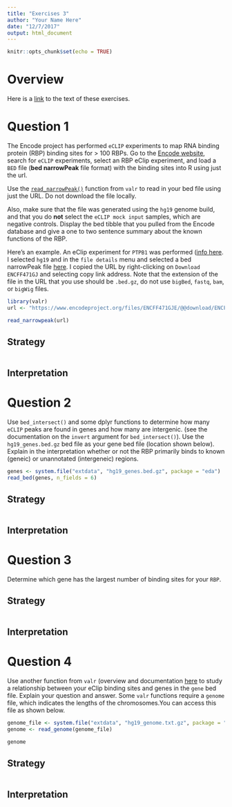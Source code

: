 ```yaml
---
title: "Exercises 3"
author: "Your Name Here"
date: "12/7/2017"
output: html_document
---
```


```r
knitr::opts_chunk$set(echo = TRUE)
```

# Overview

Here is a [link](https://raw.githubusercontent.com/rnabioco/eda/master/vignettes/exercises-3.Rmd) to the text of these exercises.

# Question 1

The Encode project has performed `eCLIP` experiments to map RNA binding protein  (RBP) binding sites for > 100 RBPs. Go to the [Encode website](https://www.encodeproject.org/matrix/?type=Experiment), search for `eCLIP` experiments, select an RBP eClip experiment, and load a `BED` file (**bed narrowPeak** file format) with the binding sites into R using just the url. 

Use the [`read_narrowPeak()`](https://rnabioco.github.io/valr/reference/read_bed.html) function from `valr` to read in your bed file using just the URL. Do not download the file locally.

Also, make sure that the file was generated using the `hg19` genome build, and that you do **not** select the `eCLIP mock input` samples, which are negative controls. Display the bed tibble that you pulled from the Encode database and give a one to two sentence summary about the known functions of the RBP. 

Here's an example. An eClip experiment for `PTPB1` was performed ([info here](https://www.encodeproject.org/experiments/ENCSR384KAN/). I selected `hg19` and in the `file details` menu and selected a bed narrowPeak file [here](https://www.encodeproject.org/files/ENCFF471GJE/). I copied the URL by right-clicking on `Download ENCFF471GJ` and selecting copy link address.  Note that the extension of the file in the URL that you use should be `.bed.gz`, do not use `bigBed`, `fastq`, `bam`, or `bigWig` files. 

```r
library(valr)
url <- "https://www.encodeproject.org/files/ENCFF471GJE/@@download/ENCFF471GJE.bed.gz"

read_narrowpeak(url)
```

## Strategy

```r



```

## Interpretation

# Question 2

Use `bed_intersect()` and some dplyr functions to determine how many `eCLIP` peaks are found in genes and how many are intergenic. (see the documentation on the `invert` argument for `bed_intersect()`). Use the `hg19_genes.bed.gz` bed file as your gene bed file (location shown below). Explain in the interpretation whether or not the RBP primarily binds to known (geneic) or unannotated (intergeneic) regions. 

```r
genes <- system.file("extdata", "hg19_genes.bed.gz", package = "eda")
read_bed(genes, n_fields = 6)
```

## Strategy

```r

```

## Interpretation

# Question 3 

Determine which gene has the largest number of binding sites for your `RBP`. 

## Strategy

```r

```

## Interpretation

# Question 4

Use another function from `valr` (overview and documentation [here](https://rnabioco.github.io/valr/articles/valr.html) to study a relationship between your eClip binding sites and genes in the `gene` bed file. Explain your question and answer. Some `valr` functions require a `genome` file, which indicates the lengths of the chromosomes.You can access this file as shown below.

```r
genome_file <- system.file("extdata", "hg19_genome.txt.gz", package = "eda")
genome <- read_genome(genome_file)

genome
```

## Strategy

```r

```

## Interpretation


